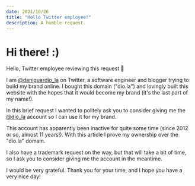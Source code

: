 ```yaml
---
date: 2021/10/26
title: "Hello Twitter employee!"
description: A humble request.
---
```


# Hi there! :)

Hello, Twitter employee reviewing this request 👋

I am [@daniguardio_la](https://twitter.com/daniguardio_la) on Twitter, a software engineer and blogger trying to build my brand online. I bought this domain ("dio.la") and lovingly built this website with the hopes that it would become my brand (it's the last part of my name!).

In this brief request I wanted to politely ask you to consider giving me the [@dio_la](https://twitter.com/dio_la) account so I can use it for my brand.

This account has apparently been inactive for quite some time (since 2012 or so, almost 11 years!). With this article I prove my ownership over the "dio.la" domain.

I also have a trademark request on the way, but that will take a bit of time, so I ask you to consider giving me the account in the meantime.

I would be very grateful. Thank you for your time, and I hope you have a very nice day!

